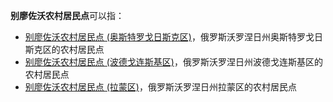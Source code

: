 '''别廖佐沃农村居民点'''可以指：
* [[别廖佐沃农村居民点_(奥斯特罗戈日斯克区)|别廖佐沃农村居民点 (奥斯特罗戈日斯克区)]]，俄罗斯沃罗涅日州奥斯特罗戈日斯克区的农村居民点
* [[别廖佐沃农村居民点_(波德戈连斯基区)|别廖佐沃农村居民点 (波德戈连斯基区)]]，俄罗斯沃罗涅日州波德戈连斯基区的农村居民点
* [[别廖佐沃农村居民点_(拉蒙区)|别廖佐沃农村居民点 (拉蒙区)]]，俄罗斯沃罗涅日州拉蒙区的农村居民点

{{disambig|cat=俄语译名消歧义}}